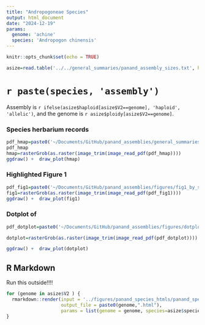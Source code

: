 ```yaml
---
title: "Andropogoneae Species"
output: html_document
date: "2024-12-19"
params: 
  genome: 'achine'
  species: 'Andropogon chinensis'
---
```


```r
knitr::opts_chunk$set(echo = TRUE)
```

```r
asize=read.table('../../general_summaries/panand_assembly_sizes.txt', header=T, sep='\t')
```

# `r paste(species, 'assembly')`

Assembly is `r ifelse(asize$haploid[asize$V2==genome], 'haploid', 'allelic')`, and the genome is `r asize$ploidy[asize$V2==genome]`. 



### Species herbarium records
```r
pdf_hmap=paste0('~/Documents/GitHub/panand_assemblies/general_summaries/maps_by_sp/', genome, '_range.pdf')
pdf_hmap
hmap=rasterGrob(as.raster(image_trim(image_read_pdf(pdf_hmap))))         # Read the PDF file
ggdraw() +  draw_plot(hmap)
```

### Highlighted Figure 1

```r
pdf_fig1=paste0('~/Documents/GitHub/panand_assemblies/figures/fig1_by_sp/', genome, '_fig1.pdf')
fig1=rasterGrob(as.raster(image_trim(image_read_pdf(pdf_fig1))))         # Read the PDF file
ggdraw() +  draw_plot(fig1)
```

### Dotplot of 
```r

pdf_dotplot=paste0('~/Documents/GitHub/panand_assemblies/figures/dotplots_by_sp/', genome, '.pdf')

dotplot=rasterGrob(as.raster(image_trim(image_read_pdf(pdf_dotplot))))         # Read the PDF file

ggdraw() +  draw_plot(dotplot)
```


## R Markdown

Run this outside!!!!
```r
for (genome in asize$V2 ) {
  rmarkdown::render(input = '../figures/panand_species_htmls/panand_species.Rmd',
                    output_file = paste0(genome,".html"), 
                    params = list(genome = genome, species=asize$species[asize$V2==genome]))
}
```
